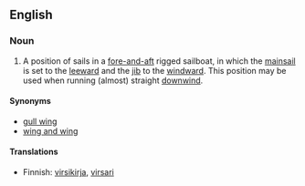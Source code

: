 ==English==

===Noun===
{{en-noun}}

# {{nautical}} A position of sails in a [[fore-and-aft]] rigged sailboat, in which the [[mainsail]] is set to the [[leeward]] and the [[jib]] to the [[windward]]. This position may be used when running (almost) straight [[downwind]].

====Synonyms====
*[[gull wing]]
*[[wing and wing]]

====Translations====
{{top}}
*Finnish: [[virsikirja]], [[virsari]]
{{bottom}}